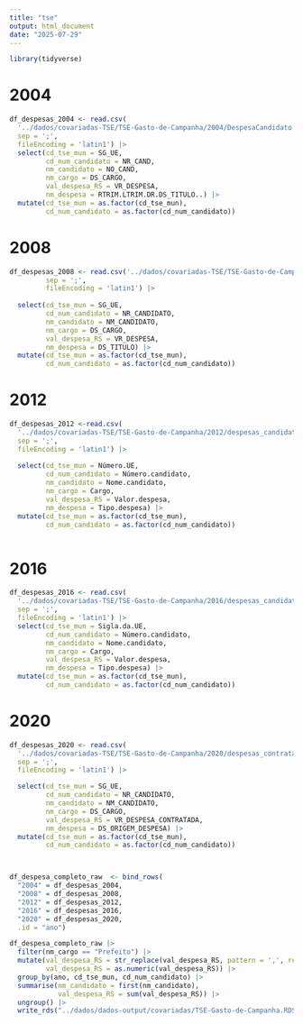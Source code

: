 ```yaml
---
title: "tse"
output: html_document
date: "2025-07-29"
---
```

```r
library(tidyverse)
```

# 2004
```r

df_despesas_2004 <- read.csv(
  '../dados/covariadas-TSE/TSE-Gasto-de-Campanha/2004/DespesaCandidato.csv',
  sep = ';',
  fileEncoding = 'latin1') |> 
  select(cd_tse_mun = SG_UE,
         cd_num_candidato = NR_CAND,
         nm_candidato = NO_CAND,
         nm_cargo = DS_CARGO,
         val_despesa_RS = VR_DESPESA,
         nm_despesa = RTRIM.LTRIM.DR.DS_TITULO..) |> 
  mutate(cd_tse_mun = as.factor(cd_tse_mun),
         cd_num_candidato = as.factor(cd_num_candidato))
```

# 2008
```r
df_despesas_2008 <- read.csv('../dados/covariadas-TSE/TSE-Gasto-de-Campanha/2008/despesas_candidatos_2008_brasil.csv',
         sep = ';',
         fileEncoding = 'latin1') |> 
  
  select(cd_tse_mun = SG_UE,
         cd_num_candidato = NR_CANDIDATO,
         nm_candidato = NM_CANDIDATO,
         nm_cargo = DS_CARGO,
         val_despesa_RS = VR_DESPESA,
         nm_despesa = DS_TITULO) |> 
  mutate(cd_tse_mun = as.factor(cd_tse_mun),
         cd_num_candidato = as.factor(cd_num_candidato))

```


# 2012
```r
df_despesas_2012 <-read.csv(
  '../dados/covariadas-TSE/TSE-Gasto-de-Campanha/2012/despesas_candidatos_2012_brasil.txt',
  sep = ';',
  fileEncoding = 'latin1') |> 
  
  select(cd_tse_mun = Número.UE,
         cd_num_candidato = Número.candidato,
         nm_candidato = Nome.candidato,
         nm_cargo = Cargo,
         val_despesa_RS = Valor.despesa,
         nm_despesa = Tipo.despesa) |> 
  mutate(cd_tse_mun = as.factor(cd_tse_mun),
         cd_num_candidato = as.factor(cd_num_candidato))



```


# 2016
```r
df_despesas_2016 <- read.csv(
  '../dados/covariadas-TSE/TSE-Gasto-de-Campanha/2016/despesas_candidatos_prestacao_contas_final_2016_brasil.txt',
  sep = ';',
  fileEncoding = 'latin1') |> 
  select(cd_tse_mun = Sigla.da.UE,
         cd_num_candidato = Número.candidato,
         nm_candidato = Nome.candidato,
         nm_cargo = Cargo,
         val_despesa_RS = Valor.despesa,
         nm_despesa = Tipo.despesa) |> 
  mutate(cd_tse_mun = as.factor(cd_tse_mun),
         cd_num_candidato = as.factor(cd_num_candidato))

```

# 2020
```r

df_despesas_2020 <- read.csv(
  '../dados/covariadas-TSE/TSE-Gasto-de-Campanha/2020/despesas_contratadas_candidatos_2020_BRASIL.csv',
  sep = ';',
  fileEncoding = 'latin1') |> 

  select(cd_tse_mun = SG_UE,
         cd_num_candidato = NR_CANDIDATO,
         nm_candidato = NM_CANDIDATO,
         nm_cargo = DS_CARGO,
         val_despesa_RS = VR_DESPESA_CONTRATADA,
         nm_despesa = DS_ORIGEM_DESPESA) |> 
  mutate(cd_tse_mun = as.factor(cd_tse_mun),
         cd_num_candidato = as.factor(cd_num_candidato))




```


```r

df_despesa_completo_raw  <- bind_rows(
  "2004" = df_despesas_2004,
  "2008" = df_despesas_2008,
  "2012" = df_despesas_2012,
  "2016" = df_despesas_2016,
  "2020" = df_despesas_2020,
  .id = "ano")

```

```r

df_despesa_completo_raw |> 
  filter(nm_cargo == "Prefeito") |> 
  mutate(val_despesa_RS = str_replace(val_despesa_RS, pattern = ',', replacement = '.'),
         val_despesa_RS = as.numeric(val_despesa_RS)) |> 
  group_by(ano, cd_tse_mun, cd_num_candidato) |> 
  summarise(nm_candidato = first(nm_candidato),
            val_despesa_RS = sum(val_despesa_RS)) |> 
  ungroup() |> 
  write_rds("../dados/dados-output/covariadas/TSE-Gasto-de-Campanha.RDS")


```












